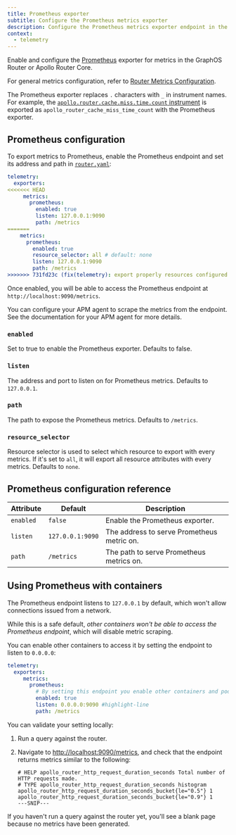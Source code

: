 ```yaml
---
title: Prometheus exporter
subtitle: Configure the Prometheus metrics exporter
description: Configure the Prometheus metrics exporter endpoint in the Apollo GraphOS Router or Apollo Router Core.
context:
  - telemetry
---
```


Enable and configure the [Prometheus](https://www.prometheus.io/) exporter for metrics in the GraphOS Router or Apollo Router Core.

For general metrics configuration, refer to [Router Metrics Configuration](/router/configuration/telemetry/exporters/metrics/overview).

<Note>

The Prometheus exporter replaces `.` characters with `_` in instrument names.
For example, the [`apollo.router.cache.miss.time.count` instrument](/graphos/routing/observability/telemetry/instrumentation/standard-instruments#cache) is exported as `apollo_router_cache_miss_time_count` with the Prometheus exporter.

</Note>

## Prometheus configuration

To export metrics to Prometheus, enable the Prometheus endpoint and set its address and path in [`router.yaml`](/router/configuration/overview#yaml-config-file):

```yaml title="router.yaml"
telemetry:
  exporters:
<<<<<<< HEAD
     metrics:
       prometheus:
         enabled: true
         listen: 127.0.0.1:9090
         path: /metrics
=======
    metrics:
      prometheus:
        enabled: true
        resource_selector: all # default: none
        listen: 127.0.0.1:9090
        path: /metrics
>>>>>>> 731fd23c (fix(telemetry): export properly resources configured on prometheus (#7394))
```

Once enabled, you will be able to access the Prometheus endpoint at `http://localhost:9090/metrics`.

You can configure your APM agent to scrape the metrics from the endpoint. See the documentation for your APM agent for more details.

### `enabled`

Set to true to enable the Prometheus exporter. Defaults to false.

### `listen`

The address and port to listen on for Prometheus metrics. Defaults to `127.0.0.1`.

### `path`

The path to expose the Prometheus metrics. Defaults to `/metrics`.

### `resource_selector`

Resource selector is used to select which resource to export with every metrics. If it's set to `all`, it will export all resource attributes with every metrics. Defaults to `none`.

## Prometheus configuration reference

| Attribute     | Default          | Description                                |
|---------------|------------------|--------------------------------------------|
| `enabled`     | `false`          | Enable the Prometheus exporter.            |
| `listen`      | `127.0.0.1:9090` | The address to serve Prometheus metric on. |
| `path`        | `/metrics`       | The path to serve Prometheus metrics on.   |


## Using Prometheus with containers

The Prometheus endpoint listens to `127.0.0.1` by default, which won't allow connections issued from a network.

While this is a safe default, _other containers won't be able to access the Prometheus endpoint_, which will disable metric scraping.

You can enable other containers to access it by setting the endpoint to listen to `0.0.0.0`:

```yaml title="router.yaml"
telemetry:
  exporters:
     metrics:
       prometheus:
         # By setting this endpoint you enable other containers and pods to access the Prometheus endpoint
         enabled: true
         listen: 0.0.0.0:9090 #highlight-line
         path: /metrics
```

You can validate your setting locally:

1. Run a query against the router.
2. Navigate to [http://localhost:9090/metrics](http://localhost:9090/metrics), and check that the endpoint returns metrics similar to the following:

    ```
    # HELP apollo_router_http_request_duration_seconds Total number of HTTP requests made.
    # TYPE apollo_router_http_request_duration_seconds histogram
    apollo_router_http_request_duration_seconds_bucket{le="0.5"} 1
    apollo_router_http_request_duration_seconds_bucket{le="0.9"} 1
    ---SNIP---
    ```

<Note>

If you haven't run a query against the router yet, you'll see a blank page because no metrics have been generated.

</Note>

